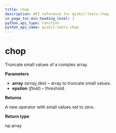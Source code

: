 ```yaml
---
title: chop
description: API reference for qiskit.tools.chop
in_page_toc_min_heading_level: 1
python_api_type: function
python_api_name: qiskit.tools.chop
---
```


# chop

<Function id="qiskit.tools.chop" isDedicatedPage={true} github="https://github.com/qiskit/qiskit/tree/stable/0.14/qiskit/tools/qi/qi.py" signature="chop(array, epsilon=1e-10)">
  Truncate small values of a complex array.

  **Parameters**

  *   **array** (*array\_like*) – array to truncate small values.
  *   **epsilon** (*float*) – threshold.

  **Returns**

  A new operator with small values set to zero.

  **Return type**

  np.array
</Function>

